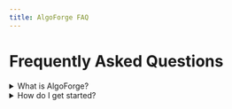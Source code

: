 ```yaml
---
title: AlgoForge FAQ
---
```


# Frequently Asked Questions

<details>
<summary>What is AlgoForge?</summary>
AlgoForge is ... (add answer here)
</details>

<details>
<summary>How do I get started?</summary>
To get started, ... (add answer here)
</details> 